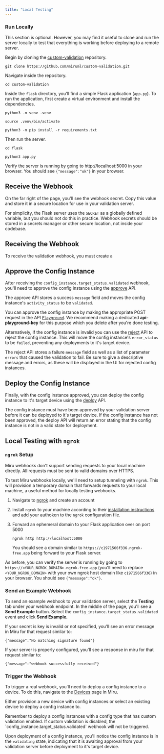 ```yaml
---
title: "Local Testing"
---
```


### Run Locally

This section is optional. However, you may find it useful to clone and run the server locally to test that everything is working before deploying to a remote server.

Begin by cloning the [custom-validation](https://github.com/miruml/custom-validation) repository.

```
git clone https://github.com/miruml/custom-validation.git
```

Navigate inside the repository.

```
cd custom-validation
```

Inside the `flask` directory, you'll find a simple Flask application (`app.py`). To run the application, first create a virtual environment and install the dependencies.

```
python3 -m venv .venv
```

```
source .venv/bin/activate
```

```
python3 -m pip install -r requirements.txt
```

Then run the server.

```
cd flask
```

```
python3 app.py
```

Verify the server is running by going to http://localhost:5000 in your browser. You should see  `{"message":"ok"}` in your browser.

## Receive the Webhook

On the far right of the page, you'll see the webhook secret. Copy this value and store it in a secure location for use in your validation server.

For simplicity, the Flask server uses the `SECRET` as a globally defined variable, but you should not do this in practice. Webhook secrets should be stored in a secrets manager or other secure location, not inside your codebase.

## Receiving the Webhook

To receive the validation webhook, you must create a

## Approve the Config Instance

After receiving the `config_instance.target_status.validated` webhook, you'll need to approve the config instance using the [approve](/docs/references/server-side-api/config-instances/approve) API.

The approve API stores a success `message` field and moves the config instance's `activity_status` to be `validated`.

You can approve the config instance by making the appropriate POST request in the API [`Playground`](/docs/references/server-side-api/config-instances/approve?playground=open). We recommend making a dedicated **api-playground-key** for this purpose which you delete after you're done testing.

Alternatively, if the config instance is invalid you can use the [reject](/docs/references/server-side-api/config-instances/reject) API to reject the config instance. This will move the config instance's `error_status` to be `failed`, preventing any deployments to it's target device.

The reject API stores a failure `message` field as well as a list of parameter `errors` that caused the validation to fail. Be sure to give a descriptive message and errors, as these will be displayed in the UI for rejected config instances.

## Deploy the Config Instance

Finally, with the config instance approved, you can deploy the config instance to it's target device using the [deploy](/docs/references/server-side-api/config-instances/deploy) API.

The config instance must have been approved by your validation server before it can be deployed to it's target device. If the config instance has not been approved, the deploy API will return an error stating that the config instance is not in a valid state for deployment.

## Local Testing with `ngrok`

### `ngrok` Setup

Miru webhooks don't support sending requests to your local machine directly. All requests must be sent to valid domains over HTTPS.

To test Miru webhooks locally, we'll need to setup tunneling with `ngrok`. This will provision a temporary domain that forwards requests to your local machine, a useful method for locally testing webhooks.

1. Navigate to [ngrok](https://ngrok.com/) and create an account
1. Install `ngrok` to your machine according to their [installation instructions](https://dashboard.ngrok.com/get-started/setup/linux) and add your authoken to the `ngrok` configuration file.
1. Forward an ephemeral domain to your Flask application over on port 5000

   ```
   ngrok http http://localhost:5000
   ```

   You should see a domain similar to `https://c1971566f336.ngrok-free.app` being forward to your Flask server.

As before, you can verify the server is running by going to `https://<YOUR_NGROK_DOMAIN>.ngrok-free.app` (you'll need to replace `<YOUR_NGROK_DOMAIN>`  with your own ngrok host domain like `c1971566f336`) in your browser. You should see `{"message":"ok"}`.

### Send an Example Webhook

To send an example webhook to your validation server, select the **Testing** tab under your webhook endpoint. In the middle of the page, you'll see a **Send Example** button. Select the `config_instance.target_status.validated` event and click **Send Example**.

If your secret is key is invalid or not specified, you'll see an error message in Miru for that request similar to:

```
{"message":"No matching signature found"}
```

If your server is properly configured, you'll see a response in miru for that request similar to:

```
{"message":"webhook successfully received"}
```

### Trigger the Webhook

To trigger a real webhook, you'll need to deploy a config instance to a device. To do this, navigate to the [Devices](https://configs.miruml.com/devices) page in Miru.

Either provision a new device with config instances or select an existing device to deploy a config instance to.

<Warning>
  Remember to deploy a config instances with a config type that has custom validation enabled. If custom validation is disabled, the `config_instance.target_status.validated` webhook will not be triggered.
</Warning>

Upon deployment of a config instance, you'll notice the config instance is in the `validating` state, indicating that it is awaiting approval from your validation server before deployment to it's target device.